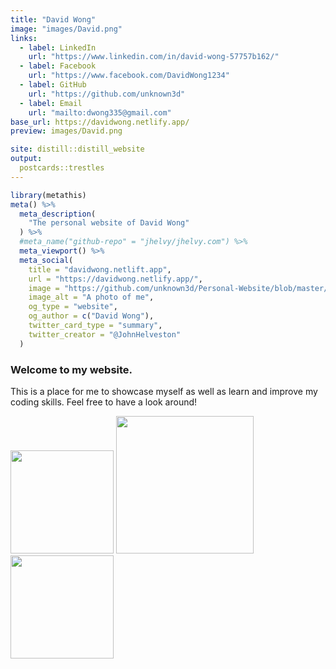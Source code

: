 ```yaml
---
title: "David Wong"
image: "images/David.png"
links:
  - label: LinkedIn
    url: "https://www.linkedin.com/in/david-wong-57757b162/"
  - label: Facebook
    url: "https://www.facebook.com/DavidWong1234"
  - label: GitHub
    url: "https://github.com/unknown3d"
  - label: Email
    url: "mailto:dwong335@gmail.com"
base_url: https://davidwong.netlify.app/
preview: images/David.png

site: distill::distill_website
output:
  postcards::trestles
---
```


<!-- not sure why this R code block isnt working -->
```r
library(metathis)
meta() %>%
  meta_description(
    "The personal website of David Wong"
  ) %>%
  #meta_name("github-repo" = "jhelvy/jhelvy.com") %>%
  meta_viewport() %>%
  meta_social(
    title = "davidwong.netlift.app",
    url = "https://davidwong.netlify.app/",
    image = "https://github.com/unknown3d/Personal-Website/blob/master/Images/David.png?raw=true",
    image_alt = "A photo of me",
    og_type = "website",
    og_author = c("David Wong"),
    twitter_card_type = "summary",
    twitter_creator = "@JohnHelveston"
  )
```


### Welcome to my website.
This is a place for me to showcase myself as well as learn and improve my coding skills. Feel free to have a look around!

<img src="images/Procom3.png" width="165px">
<img src="images/David2.png" width="220px">
<img src="images/David3.jpg" width="165px">